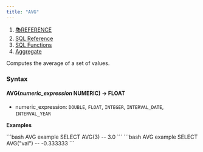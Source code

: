```yaml
---
title: "AVG"
---
```


1. [📚REFERENCE](/reference)
2. [SQL Reference](/reference/sql-reference)
3. [SQL Functions](/reference/sql-reference/all-functions)
4. [Aggregate](/reference/sql-reference/all-functions/aggregate)

Computes the average of a set of values.

### Syntax

#### AVG(*numeric\_expression* NUMERIC) → FLOAT

* numeric\_expression: `DOUBLE`, `FLOAT`, `INTEGER`, `INTERVAL_DATE`, `INTERVAL_YEAR`

**Examples**

<CodeGroup>
  ```bash AVG example
  SELECT AVG(3)
  -- 3.0
  ```
</CodeGroup>

<CodeGroup>
  ```bash AVG example
  SELECT AVG("val")
  -- -0.333333
  ```
</CodeGroup>
